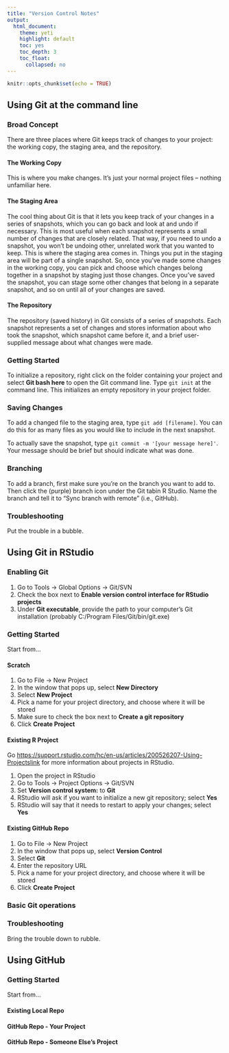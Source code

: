 ```yaml
---
title: "Version Control Notes"
output:
  html_document:
    theme: yeti
    highlight: default
    toc: yes
    toc_depth: 3
    toc_float:
      collapsed: no
---
```


```r
knitr::opts_chunk$set(echo = TRUE)
```


**Using Git at the command line**
------------------------------------------
### Broad Concept
There are three places where Git keeps track of changes to your project: the working copy, the staging area, and the repository.

#### The Working Copy
This is where you make changes. It's just your normal project files -- nothing unfamiliar here.

#### The Staging Area
The cool thing about Git is that it lets you keep track of your changes in a series of snapshots, which you can go back and look at and undo if necessary. This is most useful when each snapshot represents a small number of changes that are closely related. That way, if you need to undo a snapshot, you won't be undoing other, unrelated work that you wanted to keep.
This is where the staging area comes in. Things you put in the staging area will be part of a single snapshot. So, once you've made some changes in the working copy, you can pick and choose which changes belong together in a snapshot by staging just those changes. Once you've saved the snapshot, you can stage some other changes that belong in a separate snapshot, and so on until all of your changes are saved.

#### The Repository
The repository (saved history) in Git consists of a series of snapshots. Each snapshot represents a set of changes and stores information about who took the snapshot, which snapshot came before it, and a brief user-supplied message about what changes were made.

### Getting Started
To initialize a repository, right click on the folder containing your project and select **Git bash here** to open the Git command line. Type `git init` at the command line. This initializes an empty repository in your project folder.

### Saving Changes
To add a changed file to the staging area, type `git add [filename]`. You can do this for as many files as you would like to include in the next snapshot.

To actually save the snapshot, type `git commit -m '[your message here]'`. Your message should be brief but should indicate what was done.

### Branching
To add a branch, first make sure you're on the branch you want to add to.  Then click the (purple) branch icon under the Git tabin R Studio.  Name the branch and tell it to "Sync branch with remote" (i.e., GitHub).

### Troubleshooting
Put the trouble in a bubble.

**Using Git in RStudio**
-----------------------------------------
### Enabling Git

#. Go to Tools -> Global Options -> Git/SVN
#. Check the box next to **Enable version control interface for RStudio projects**
#. Under **Git executable**, provide the path to your computer's Git installation (probably C:/Program Files/Git/bin/git.exe)

### Getting Started {.tabset .tabset-pills}

Start from...

#### Scratch

#. Go to File -> New Project
#. In the window that pops up, select **New Directory**
#. Select **New Project**
#. Pick a name for your project directory, and choose where it will be stored
#. Make sure to check the box next to **Create a git repository**
#. Click **Create Project**

#### Existing R Project

Go <https://support.rstudio.com/hc/en-us/articles/200526207-Using-Projects>[link](**here**) for more information about projects in RStudio.

#. Open the project in RStudio
#. Go to Tools -> Project Options -> Git/SVN
#. Set **Version control system:** to **Git**
#. RStudio will ask if you want to initialize a new git repository; select **Yes**
#. RStudio will say that it needs to restart to apply your changes; select **Yes**

#### Existing GitHub Repo

#. Go to File -> New Project
#. In the window that pops up, select **Version Control**
#. Select **Git**
#. Enter the repository URL
#. Pick a name for your project directory, and choose where it will be stored
#. Click **Create Project**

### Basic Git operations

### Troubleshooting
Bring the trouble down to rubble.

**Using GitHub**
------------------------------------------

### Getting Started {.tabset .tabset-pills}

Start from...

#### Existing Local Repo

#### GitHub Repo - Your Project

#### GitHub Repo - Someone Else's Project